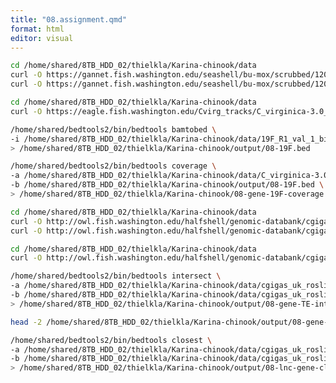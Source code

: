 ```yaml
---
title: "08.assignment.qmd"
format: html
editor: visual
---
```


```bash
cd /home/shared/8TB_HDD_02/thielkla/Karina-chinook/data 
curl -O https://gannet.fish.washington.edu/seashell/bu-mox/scrubbed/120321-cvBS/19F_R1_val_1_bismark_bt2_pe.deduplicated.sorted.bam 
curl -O https://gannet.fish.washington.edu/seashell/bu-mox/scrubbed/120321-cvBS/19F_R1_val_1_bismark_bt2_pe.deduplicated.sorted.bam.bai
```
```bash
cd /home/shared/8TB_HDD_02/thielkla/Karina-chinook/data 
curl -O https://eagle.fish.washington.edu/Cvirg_tracks/C_virginica-3.0_Gnomon_genes.bed
```
```bash
/home/shared/bedtools2/bin/bedtools bamtobed \
-i /home/shared/8TB_HDD_02/thielkla/Karina-chinook/data/19F_R1_val_1_bismark_bt2_pe.deduplicated.sorted.bam \
> /home/shared/8TB_HDD_02/thielkla/Karina-chinook/output/08-19F.bed
```

```bash
/home/shared/bedtools2/bin/bedtools coverage \
-a /home/shared/8TB_HDD_02/thielkla/Karina-chinook/data/C_virginica-3.0_Gnomon_genes.bed \
-b /home/shared/8TB_HDD_02/thielkla/Karina-chinook/output/08-19F.bed \
> /home/shared/8TB_HDD_02/thielkla/Karina-chinook/08-gene-19F-coverage.out
```

```bash
cd /home/shared/8TB_HDD_02/thielkla/Karina-chinook/data
curl -O http://owl.fish.washington.edu/halfshell/genomic-databank/cgigas_uk_roslin_v1_gene.gff curl -O http://owl.fish.washington.edu/halfshell/genomic-databank/cgigas_uk_roslin_v1_rm.te.bed 
curl -O http://owl.fish.washington.edu/halfshell/genomic-databank/cgigas_uk_roslin_v1_lncRNA.gff
```

```bash
cd /home/shared/8TB_HDD_02/thielkla/Karina-chinook/data
curl -O http://owl.fish.washington.edu/halfshell/genomic-databank/cgigas_uk_roslin_v1_rm.te.bed
```

```bash
/home/shared/bedtools2/bin/bedtools intersect \
-a /home/shared/8TB_HDD_02/thielkla/Karina-chinook/data/cgigas_uk_roslin_v1_gene.gff \
-b /home/shared/8TB_HDD_02/thielkla/Karina-chinook/data/cgigas_uk_roslin_v1_rm.te.bed \
> /home/shared/8TB_HDD_02/thielkla/Karina-chinook/output/08-gene-TE-intersect.out

head -2 /home/shared/8TB_HDD_02/thielkla/Karina-chinook/output/08-gene-TE-intersect.out
```
```bash
/home/shared/bedtools2/bin/bedtools closest \
-a /home/shared/8TB_HDD_02/thielkla/Karina-chinook/data/cgigas_uk_roslin_v1_lncRNA.gff \
-b /home/shared/8TB_HDD_02/thielkla/Karina-chinook/data/cgigas_uk_roslin_v1_gene.gff \
> /home/shared/8TB_HDD_02/thielkla/Karina-chinook/output/08-lnc-gene-closet.out
```

